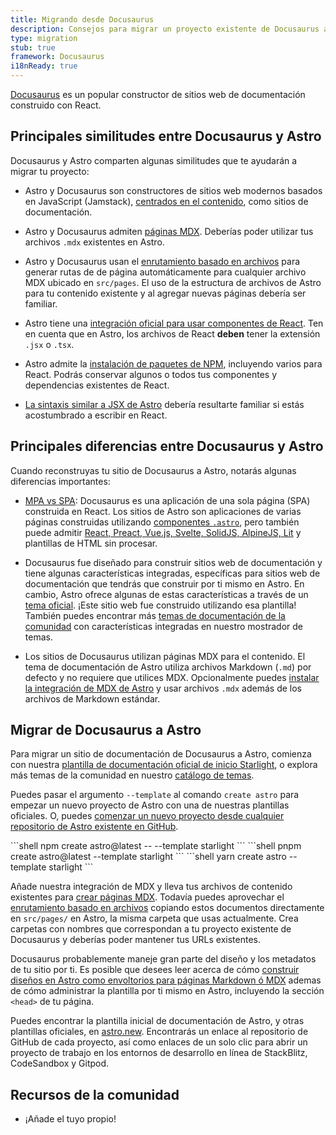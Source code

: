 ```yaml
---
title: Migrando desde Docusaurus
description: Consejos para migrar un proyecto existente de Docusaurus a Astro
type: migration
stub: true
framework: Docusaurus
i18nReady: true
---
```



[Docusaurus](https://Docusaurus.io) es un popular constructor de sitios web de documentación construido con React.

## Principales similitudes entre Docusaurus y Astro

Docusaurus y Astro comparten algunas similitudes que te ayudarán a migrar tu proyecto:

- Astro y Docusaurus son constructores de sitios web modernos basados en JavaScript (Jamstack), [centrados en el contenido](/es/concepts/why-astro/#enfocado-en-el-contenido), como sitios de documentación. 

- Astro y Docusaurus admiten [páginas MDX](/es/guides/markdown-content/). Deberías poder utilizar tus archivos `.mdx` existentes en Astro.

- Astro y Docusaurus usan el [enrutamiento basado en archivos](/es/core-concepts/routing/) para generar rutas de de página automáticamente para cualquier archivo MDX ubicado en `src/pages`. El uso de la estructura de archivos de Astro para tu contenido existente y al agregar nuevas páginas debería ser familiar.

- Astro tiene una [integración oficial para usar componentes de React](/es/guides/integrations-guide/react/). Ten en cuenta que en Astro, los archivos de React **deben** tener la extensión `.jsx` o `.tsx`.

- Astro admite la [instalación de paquetes de NPM](/es/guides/imports/#paquetes-npm), incluyendo varios para React. Podrás conservar algunos o todos tus componentes y dependencias existentes de React.

- [La sintaxis similar a JSX de Astro](/es/core-concepts/astro-components/#maquetado-del-componente) debería resultarte familiar si estás acostumbrado a escribir en React.


## Principales diferencias entre Docusaurus y Astro

Cuando reconstruyas tu sitio de Docusaurus a Astro, notarás algunas diferencias importantes:

- [MPA vs SPA](/es/concepts/mpa-vs-spa/): Docusaurus es una aplicación de una sola página (SPA) construida en React. Los sitios de Astro son aplicaciones de varias páginas construidas utilizando [componentes `.astro`](/es/core-concepts/astro-components/), pero también puede admitir [React, Preact, Vue.js, Svelte, SolidJS, AlpineJS, Lit](/es/core-concepts/framework-components/) y plantillas de HTML sin procesar.

- Docusaurus fue diseñado para construir sitios web de documentación y tiene algunas características integradas, específicas para sitios web de documentación que tendrás que construir por ti mismo en Astro. En cambio, Astro ofrece algunas de estas características a través de un [tema oficial](https://github.com/withastro/astro/tree/latest/examples/docs). ¡Este sitio web fue construido utilizando esa plantilla! También puedes encontrar más [temas de documentación de la comunidad](https://astro.build/themes?search=&categories%5B%5D=docs) con características integradas en nuestro mostrador de temas.

- Los sitios de Docusaurus utilizan páginas MDX para el contenido. El tema de documentación de Astro utiliza archivos Markdown (`.md`) por defecto y no requiere que utilices MDX. Opcionalmente puedes [instalar la integración de MDX de Astro](/es/guides/integrations-guide/mdx/) y usar archivos `.mdx` además de los archivos de Markdown estándar.


## Migrar de Docusaurus a Astro

Para migrar un sitio de documentación de Docusaurus a Astro, comienza con nuestra [plantilla de documentación oficial de inicio Starlight](https://starlight.astro.build), o explora más temas de la comunidad en nuestro [catálogo de temas](https://astro.build/themes?search=&categories%5B%5D=docs). 

Puedes pasar el argumento `--template` al comando `create astro`  para empezar un nuevo proyecto de Astro con una de nuestras plantillas oficiales. O, puedes [comenzar un nuevo proyecto desde cualquier repositorio de Astro existente en GitHub](/es/install/auto/#plantillas-de-inicio).

  <PackageManagerTabs>
    <Fragment slot="npm">
    ```shell
    npm create astro@latest -- --template starlight
    ```
    </Fragment>
    <Fragment slot="pnpm">
    ```shell
    pnpm create astro@latest --template starlight
    ```
    </Fragment>
    <Fragment slot="yarn">
    ```shell
    yarn create astro --template starlight
    ```
    </Fragment>
  </PackageManagerTabs>


Añade nuestra integración de MDX y lleva tus archivos de contenido existentes para [crear páginas MDX](/es/guides/markdown-content/). Todavía puedes aprovechar el [enrutamiento basado en archivos](/es/core-concepts/routing/) copiando estos documentos directamente en `src/pages/` en Astro, la misma carpeta que usas actualmente. Crea carpetas con nombres que correspondan a tu proyecto existente de Docusaurus y deberías poder mantener tus URLs existentes.

Docusaurus probablemente maneje gran parte del diseño y los metadatos de tu sitio por ti. Es posible que desees leer acerca de cómo [construir diseños en Astro como envoltorios para páginas Markdown ó MDX](/es/core-concepts/layouts/#plantillas-de-markdownmdx) ademas de cómo administrar la plantilla por ti mismo en Astro, incluyendo la sección `<head>` de tu página.

Puedes encontrar la plantilla inicial de documentación de Astro, y otras plantillas oficiales, en [astro.new](https://astro.new). Encontrarás un enlace al repositorio de GitHub de cada proyecto, así como enlaces de un solo clic para abrir un proyecto de trabajo en los entornos de desarrollo en línea de StackBlitz, CodeSandbox y Gitpod.

## Recursos de la comunidad

- ¡Añade el tuyo propio!
